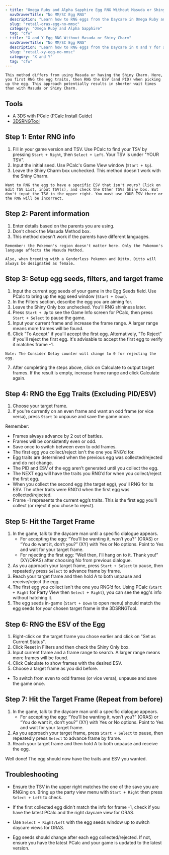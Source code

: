 ```yaml
---
- title: "Omega Ruby and Alpha Sapphire Egg RNG Without Masuda or Shiny Charm"
  navDrawerTitle: "No MM/SC Egg RNG"
  description: "Learn how to RNG eggs from the Daycare in Omega Ruby and Alpha Sapphire for shiny, high-IV Pokémon."
  slug: "retail-oras-egg-no-mmsc"
  category: "Omega Ruby and Alpha Sapphire"
  tag: "cfw"
- title: "X and Y Egg RNG Without Masuda or Shiny Charm"
  navDrawerTitle: "No MM/SC Egg RNG"
  description: "Learn how to RNG eggs from the Daycare in X and Y for shiny, high-IV Pokémon."
  slug: "retail-xy-egg-no-mmsc"
  category: "X and Y"
  tag: "cfw"
---
```


```
This method differs from using Masuda or having the Shiny Charm. Here, you first RNG the egg traits, then RNG the ESV (and PID) when picking up the egg. This approach potentially results in shorter wait times than with Masuda or Shiny Charm.
```

## Tools

- A 3DS with PCalc ([PCalc Install Guide](/misc-3ds-installing-pcalc))
- [3DSRNGTool](https://github.com/wwwwwwzx/3DSRNGTool/releases)

## Step 1: Enter RNG info

1. Fill in your game version and TSV. Use PCalc to find your TSV by pressing `Start + Right`, then `Select + Left`. Your TSV is under "YOUR TSV".
2. Input the initial seed. Use PCalc's Game View window (`Start + Up`).
3. Leave the Shiny Charm box unchecked. This method doesn't work with the Shiny Charm.

```
Want to RNG the egg to have a specific ESV that isn't yours? Click on Edit TSV List, input TSV(s), and check the Other TSVs Shiny box. But don't input the TSV in the upper right. You must use YOUR TSV there or the RNG will be incorrect.
```

## Step 2: Parent information

1. Enter details based on the parents you are using.
2. Don't check the Masuda Method box.
3. This method doesn't work if the parents have different languages.

```
Remember: the Pokemon's region doesn't matter here. Only the Pokemon's language affects the Masuda Method.

Also, when breeding with a Genderless Pokemon and Ditto, Ditto will always be designated as female.
```

## Step 3: Setup egg seeds, filters, and target frame

1. Input the current egg seeds of your game in the Egg Seeds field. Use PCalc to bring up the egg seed window (`Start + Down`).
2. In the Filters section, describe the egg you are aiming for.
3. Leave the Shiny Only box unchecked. You'll RNG shininess later.
4. Press `Start + Up` to see the Game Info screen for PCalc, then press `Start + Select` to pause the game.
5. Input your current frame and increase the frame range. A larger range means more frames will be found.
6. Click "To Accept" if you'll accept the first egg. Alternatively, "To Reject" if you'll reject the first egg. It's advisable to accept the first egg to verify it matches frame -1.

```
Note: The Consider Delay counter will change to 0 for rejecting the egg.
```

7. After completing the steps above, click on Calculate to output target frames. If the result is empty, increase frame range and click Calculate again.

## Step 4: RNG the Egg Traits (Excluding PID/ESV)

1. Choose your target frame.
2. If you're currently on an even frame and want an odd frame (or vice versa), press `Start` to unpause and save the game once.

Remember:

- Frames always advance by 2 out of battles.
- Frames will be consistently even or odd.
- Save once to switch between even to odd frames.
- The first egg you collect/reject isn't the one you RNG’d for.
- Egg traits are determined when the previous egg was collected/rejected and do not change.
- The PID and ESV of the egg aren't generated until you collect the egg.
- The NEXT egg will have the traits you RNG’d for when you collect/reject the first egg.
- When you collect the second egg (the target egg), you'll RNG for its ESV. The other traits were RNG’d when the first egg was collected/rejected.
- Frame -1 represents the current egg’s traits. This is the first egg you'll collect (or reject if you chose to reject).

## Step 5: Hit the Target Frame

1. In the game, talk to the daycare man until a specific dialogue appears.
   - For accepting the egg: “You’ll be wanting it, won’t you?” (ORAS) or “You do want it, don’t you?” (XY) with Yes or No options. Point to Yes and wait for your target frame.
   - For rejecting the first egg: “Well then, I'll hang on to it. Thank you!” (XY/ORAS) after choosing No from previous dialogue.
2. As you approach your target frame, press `Start + Select` to pause, then repeatedly press `Select` to advance frame by frame.
3. Reach your target frame and then hold A to both unpause and receive/reject the egg.
4. The first egg you collect isn't the one you RNG’d for. Using PCalc (`Start + Right` for Party View then `Select + Right`), you can see the egg's info without hatching it.
5. The egg seeds in-game (`Start + Down` to open menu) should match the egg seeds for your chosen target frame in the 3DSRNGTool.

## Step 6: RNG the ESV of the Egg

1. Right-click on the target frame you chose earlier and click on "Set as Current Status".
2. Click Reset in Filters and then check the Shiny Only box.
3. Input current frame and a frame range to search. A larger range means more frames will be found.
4. Click Calculate to show frames with the desired ESV.
5. Choose a target frame as you did before.

- To switch from even to odd frames (or vice versa), unpause and save the game once.

## Step 7: Hit the Target Frame (Repeat from before)

1. In the game, talk to the daycare man until a specific dialogue appears.
   - For accepting the egg: “You’ll be wanting it, won’t you?” (ORAS) or “You do want it, don’t you?” (XY) with Yes or No options. Point to Yes and wait for your target frame.
2. As you approach your target frame, press `Start + Select` to pause, then repeatedly press `Select` to advance frame by frame.
3. Reach your target frame and then hold A to both unpause and receive the egg.

Well done! The egg should now have the traits and ESV you wanted.

## Troubleshooting

- Ensure the TSV in the upper right matches the one of the save you are RNGing on. Bring up the party view menu with `Start + Right` then press `Select + Left` to check.

- If the first collected egg didn't match the info for frame -1, check if you have the latest PCalc and the right daycare view for ORAS.

- Use `Select + Right/Left` with the egg seeds window up to switch daycare views for ORAS.

- Egg seeds should change after each egg collected/rejected. If not, ensure you have the latest PCalc and your game is updated to the latest version.
